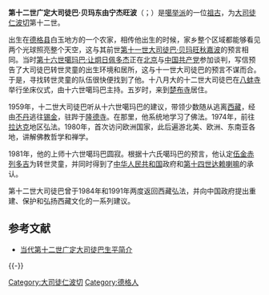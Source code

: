 {{refimprove|time=2015-01-03T10:53:18+00:00}}
{{Infobox Tulku
| name = 贝玛东由宁杰旺波
| image =
| width= 220px
| caption =第十二世大司徒巴·贝玛东由宁杰旺波
| tulku = 大司徒仁波切
| predecessor =第十一世大司徒巴·贝玛旺秋嘉波 
| successor = 
| order = 十二
| title = 
| birth date ={{birth year and age|1954}} 
| birth date3 = 
| birth place ={{PRC}}[[西藏自治区|西藏自治区]][[德格县|德格县]][[白玉|白玉]]
| enthrone date = 1955年
| enthrone date2 = 
| enthrone place = [[八蚌寺|八蚌寺]]
| death date =
| death date3 = 
| death place =
| temple =[[楚布寺|楚布寺]]→[[隆德寺|隆德寺]] 
| dharma name = 贝玛东由宁杰旺波
| meaning = 
| bo = པདྨ་དོན་ཡོད་ཉིན་བྱེད་
| wylie =Padma Don-yod Nyin-byed
| thl = Pema Tönyö Nyinje
| zypy =Baima Toinyoi Nyinje
}}
'''第十二世广定大司徒巴·贝玛东由宁杰旺波'''（{{Bo|z=པདྨ་དོན་ཡོད་ཉིན་བྱེད་|w=Padma Don-yod Nyin-byed|p=Baima Toinyoi Nyinje}}；{{bd|1954年||||catIdx=P}}）是[[噶举派|噶举派]]的一位[[祖古|祖古]]，为[[大司徒仁波切|大司徒仁波切]]第十二世。

出生在[[德格县|德格县]]白玉地方的一个农家，相传他出生的时候，家乡整个区域都能够看见两个光球照亮整个天空，这与其前世[[第十一世大司徒巴·贝玛旺秋嘉波|第十一世大司徒巴·贝玛旺秋嘉波]]的预言相同。当时[[第十六世噶玛巴·让炯日佩多杰|第十六世噶玛巴·让炯日佩多杰]]正在[[北京|北京]]与[[中国共产党|中国共产党]]参加谈判，写信预告了大司徒巴转世灵童的出生环境和居所，这与十一世大司徒巴的预言不谋而合。于是，寻找转世灵童的队伍很快便找到了他。十八月大的十二世大司徒巴在[[八蚌寺|八蚌寺]]举行坐床仪式，由十六世噶玛巴主持。五岁时，来到[[楚布寺|楚布寺]]居住。

1959年，十二世大司徒巴听从十六世噶玛巴的建议，带领少数随从逃离[[西藏|西藏]]，经由[[不丹|不丹]]逃往[[锡金|锡金]]，驻跸于[[隆德寺|隆德寺]]。在那里，他系统地学习了佛法。1974年，前往[[拉达克|拉达克]]地区弘法。1980年，首次访问欧洲国家，此后遍游北美、欧洲、东南亚各地，讲解佛教哲学和禅学。

1981年，他的上师十六世噶玛巴圆寂。根据十六氏噶玛巴的预言，他认定[[第十七世噶玛巴·伍金赤列多吉|伍金赤列多吉]]为转世灵童，并同时得到了[[中华人民共和国|中华人民共和国]]政府和[[第十四世达赖喇嘛|第十四世达赖喇嘛]]的承认。

第十二世大司徒巴曾于1984年和1991年两度返回西藏弘法，并向中国政府提出重建、保护和弘扬西藏文化的一系列建议。
== 参考文献 ==
{{Reflist}}
{{refbegin}}
* [http://www.palpung.org/chineset/taisitupa/biography.asp 当代第十二世广定大司徒巴生平简介]{{zh-hant}}
{{refend}}

{{-}}
{{start box}}
{{s-hou|第十二世大司徒巴|1954年|}}
{{s-before|[[第十一世大司徒巴·贝玛旺秋嘉波|贝玛旺秋嘉波]]}}
{{s-title|[[大司徒仁波切|大司徒仁波切]]|1955年—}}
{{s-inc}}
{{end box}}

{{Authority control}}
[[Category:大司徒仁波切|Category:大司徒仁波切]]
[[Category:德格人|Category:德格人]]